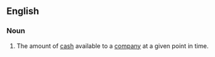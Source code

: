 ==English==

===Noun===
{{en-noun|sg=[[cash]] [[position]]}}

# {{business|finance}} The amount of [[cash]] available to a [[company]] at a given point in time.